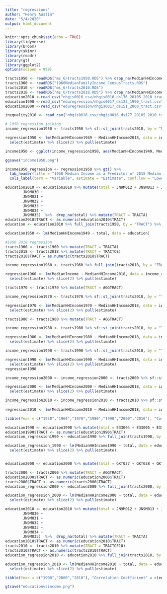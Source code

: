 ```yaml
---
title: "regressions"
author: "Henry Austin"
date: "5/4/2020"
output: html_document
---
```


```r
knitr::opts_chunk$set(echo = TRUE)
library(tidyverse)
library(broom)
library(skimr)
library(readr)
library(gt)
library(ggplot2)
options(scipen = 999)

tracts1950 <- readRDS("ms_6/tracts1950.RDS") %>% drop_na(MedianHHIncome1949)
tracts1960 <- readRDS("1960MedianFamilyIncome_CensusTracts.RDS")
tracts2010 <- readRDS("ms_6/tracts2010.RDS")
tracts2018 <- readRDS("ms_6/tracts2018.RDS") %>% drop_na(MedianHHIncome2018)
education2010 <-read_csv("nhgis0016_csv/nhgis0016_ds176_20105_2010_tract.csv") %>% filter(STATE == "Michigan")
education1990 <-read_csv("eduregression/nhgis0017_ds123_1990_tract.csv") %>% filter(STATE == "Michigan")
education2000 <-read_csv("eduregression/nhgis0017_ds151_2000_tract.csv") %>% filter(STATE == "Michigan")

inequality2010 <- read_csv("nhgis0016_csv/nhgis0016_ds177_20105_2010_tract.csv") %>% filter(STATE == "Michigan")
```

```r

# 1950 regression joining 
income_regression1950 <- tracts1950 %>% sf::st_join(tracts2018, by = "NHGISST") %>% select(MedianHHIncome1949,MedianHHIncome2018) %>% mutate(logged_1950 = log(MedianHHIncome1949), logged_2018 = log(MedianHHIncome2018)) %>% unique() 

regression1950 <- lm(MedianHHIncome1949 ~ MedianHHIncome2018, data = income_regression1950) %>% tidy(conf.int = TRUE) %>% 
  select(estimate) %>% slice(2) %>% pull(estimate)

income1950 <- ggplot(income_regression1950, aes(MedianHHIncome1949, MedianHHIncome2018)) + geom_point() + geom_jitter() + geom_smooth(method = "glm") + labs(title = "1950 Median Family Income vs 2018 Median Family Income", x = "1950 Median Family Income", y = "2018 Median Family Income") 

ggsave("income1950.png")
```

```r
income1950_regression <- regression1950 %>% gt() %>% 
  tab_header(title = "1950 Median Income as a Predictor of 2018 Median Income") %>% 
  cols_label(term = "Variable", estimate = "Estimate", conf.low = "Lower Bound", conf.high = "Upper Bound") %>% fmt_number(columns = vars(conf.low, estimate, conf.high), decimals = 3) %>%  gtsave("1950regression.png") 
```

```r
education2010 <- education2010 %>% mutate(total = JN9M012 + JN9M013 + JN9M014 + JN9M015 + JN9M016 + JN9M017 +JN9M018 + JN9M029 + 
        JN9M030 +
        JN9M031 +
        JN9M032 + 
        JN9M033 +
        JN9M034 +
        JN9M035)  %>%  drop_na(total) %>% mutate(TRACT = TRACTA)
education2010$TRACT <- as.numeric(education2010$TRACT)
education <- education2010 %>% full_join(tracts1950, by = "TRACT") %>% drop_na(MedianHHIncome1949)

education1950 <- lm(MedianHHIncome1949 ~ total, data = education)


```

```r
#1960 2018 regression
tracts1960 <- tracts1960 %>% mutate(TRACT = TRACTA)
tracts2018 <- tracts2018 %>% mutate(TRACT = TRACTCE) 
tracts2018$TRACT = as.numeric(tracts2018$TRACT)

income_regression1960 <- tracts1960 %>% full_join(tracts2018, by = "TRACT") %>% select(MedianIncome,MedianHHIncome2018)  %>% unique() 

regression1960 <- lm(MedianIncome ~ MedianHHIncome2018, data = income_regression1960) %>% tidy(conf.int = TRUE) %>% 
  select(estimate) %>% slice(2) %>% pull(estimate)
```

```r
tracts1970 <- tracts1970 %>% mutate(TRACT = AGGTRACT)

income_regression1970 <- tracts1970 %>% sf::st_join(tracts2018, by = "TRACT") %>% select(MedianHHIncome1970,MedianHHIncome2018)  %>% unique() 

regression1970 <- lm(MedianHHIncome1970 ~ MedianHHIncome2018, data = income_regression1970) %>% tidy(conf.int = TRUE) %>% 
  select(estimate) %>% slice(2) %>% pull(estimate)
```

```r
tracts1980 <- tracts1980 %>% mutate(TRACT = AGGTRACT)

income_regression1980 <- tracts1980 %>% sf::st_join(tracts2018, by = "TRACT") %>% select(MedianHHIncome1980,MedianHHIncome2018)  %>% unique() 

regression1980 <- lm(MedianHHIncome1980 ~ MedianHHIncome2018, data = income_regression1980) %>% tidy(conf.int = TRUE) %>% 
  select(estimate) %>% slice(2) %>% pull(estimate)
```

```r

income_regression1990 <- tracts1990 %>% sf::st_join(tracts2018, by = "TRACT") %>% select(MedianHHIncome1990,MedianHHIncome2018)  %>% unique() 

regression1990 <- lm(MedianHHIncome1990 ~ MedianHHIncome2018, data = income_regression1990) %>% tidy(conf.int = TRUE) %>% 
  select(estimate) %>% slice(2) %>% pull(estimate)
regression1990
```

```r

income_regression2000 <- income_regression2000 <- tracts2000 %>% sf::st_join(tracts2018, by = "NGHISST") %>% select(MedianHHIncome2000,MedianHHIncome2018)  %>% unique() 

regression2000 <- lm(MedianHHIncome2000 ~ MedianHHIncome2018, data = income_regression2000) %>% tidy(conf.int = TRUE) %>% 
  select(estimate) %>% slice(2) %>% pull(estimate)

income_regression2010 <- income_regression2010 <- tracts2010 %>% sf::st_join(tracts2018, by = "NGHISST") %>% select(MedianHHIncome2010,MedianHHIncome2018)  %>% unique() 
   
regression2010 <- lm(MedianHHIncome2010 ~ MedianHHIncome2018, data = income_regression2010) %>% tidy(conf.int = TRUE) %>% select(estimate) %>% slice(2) %>% pull(estimate)

```



```r


tibble(Year = c("1950","1960","1970","1980","1990","2000","2010"), "Correlation Coefficient with 2018 Median Income" =  c(regression1950,regression1960,regression1970,regression1980,regression1990,regression2000,regression2010)) %>% gt() %>% tab_header(title = "Correlation between Median Family Income in Census Years to Current Income") %>% fmt_number(columns = vars("Correlation Coefficient with 2018 Median Income"), decimals = 3) %>% gtsave("incomeprediction.png")

```

```r

education1990 <- education1990 %>% mutate(total = E33004 + E33005 + E33006 +E33007) %>% mutate(TRACT = TRACTA)
education1990$TRACT <- as.numeric(education1990$TRACT)
education_regression1990 <- education1990 %>% full_join(tracts1990, by = "TRACT") %>% select(MedianHHIncome1990,total)

education_regression_1990 <- lm(MedianHHIncome1990 ~ total, data = education_regression1990) %>% tidy(conf.int = TRUE) %>% 
  select(estimate) %>% slice(2) %>% pull(estimate)


education2000 <- education2000 %>% mutate(total = GKT027 + GKT028 + GKT029 + GKT030 + GKT031 + GKT032 + GKT011     + GKT012 + GKT013 + GKT014 +GKT015 + GKT016) %>% mutate(TRACT = TRACTA)

tracts2000 <- tracts2000 %>% mutate(TRACT = AGGTRACT)
education2000$TRACT <- as.numeric(education2000$TRACT)
tracts2000$TRACT <- as.numeric(tracts2000$TRACT)
education_regression2000 <- education2000 %>% full_join(tracts2000, by = "TRACT") %>% select(MedianHHIncome2000,total)

education_regression_2000 <- lm(MedianHHIncome2000 ~ total, data = education_regression2000) %>% tidy(conf.int = TRUE) %>% 
  select(estimate) %>% slice(2) %>% pull(estimate)

education2010 <- education2010 %>% mutate(total = JN9M012 + JN9M013 + JN9M014 + JN9M015 + JN9M016 + JN9M017 +JN9M018 + JN9M029 + 
        JN9M030 +
        JN9M031 +
        JN9M032 + 
        JN9M033 +
        JN9M034 +
        JN9M035)  %>%  drop_na(total) %>% mutate(TRACT = TRACTA)
education2010$TRACT <- as.numeric(education2010$TRACT)
tracts2010 <- tracts2010 %>% mutate(TRACT = TRACTCE10)
tracts2010$TRACT <- as.numeric(tracts2010$TRACT)
education_regression2010 <- education2010 %>% full_join(tracts2010, by = "TRACT") 

education_regression_2010 <- lm(MedianHHIncome2010 ~ total, data = education_regression2010) %>% tidy(conf.int = TRUE) %>% 
  select(estimate) %>% slice(2) %>% pull(estimate)

tibble(Year = c("1990","2000","2010"), "Correlation Coefficient" = c(education_regression_1990,education_regression_2000, education_regression_2010)) %>% gt() %>% tab_header(title = "Correlation Between Median Household Income and 2010 Educational Attainment") %>% fmt_number(columns = vars("Correlation Coefficient"), decimals = 3) %>% 

gtsave("educationvsincome.png")
```
